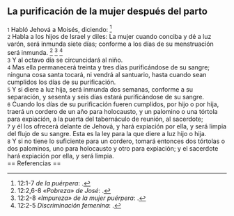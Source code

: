 == La purificación de la mujer después del parto ==

{{anchor|1}} <small>1</small> Habló Jehová a Moisés, diciendo: <ref>12:1-7 ''de la puérpera'': {{lib|LU|90|5|3}}.</ref><br>
{{anchor|2}} <small>2</small> Habla a los hijos de Israel y diles: La mujer cuando conciba y dé a luz varón, será inmunda siete días; conforme a los días de su menstruación será inmunda. <ref>12:2,6-8 ''«Pobreza» de José'': {{lib|LU|122|10|2}}.</ref> <ref>12:2-8 ''«Impureza» de la mujer puérpera'': {{lib|LU|84|4|6}}.</ref> <ref>12:2-5 ''Discriminación femenina'': {{lib|LU|82|2|5}}.</ref><br>
{{anchor|3}} <small>3</small> Y al octavo día se circuncidará al niño.<br>
{{anchor|4}} <small>4</small> Mas ella permanecerá treinta y tres días purificándose de su sangre; ninguna cosa santa tocará, ni vendrá al santuario, hasta cuando sean cumplidos los días de su purificación.<br>
{{anchor|5}} <small>5</small> Y si diere a luz hija, será inmunda dos semanas, conforme a su separación, y sesenta y seis días estará purificándose de su sangre.<br>
{{anchor|6}} <small>6</small> Cuando los días de su purificación fueren cumplidos, por hijo o por hija, traerá un cordero de un año para holocausto, y un palomino o una tórtola para expiación, a la puerta del tabernáculo de reunión, al sacerdote;<br>
{{anchor|7}} <small>7</small> y él los ofrecerá delante de Jehová, y hará expiación por ella, y será limpia del flujo de su sangre. Esta es la ley para la que diere a luz hijo o hija.<br>
{{anchor|8}} <small>8</small> Y si no tiene lo suficiente para un cordero, tomará entonces dos tórtolas o dos palominos, uno para holocausto y otro para expiación; y el sacerdote hará expiación por ella, y será limpia.<br>
== Referencias ==

<references />
